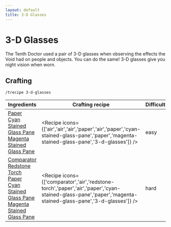 ```yaml
---
layout: default
title: 3-D Glasses
---
```



3-D Glasses
===================

The Tenth Doctor used a pair of 3-D glasses when observing the effects the Void had on people and objects. You can do the same! 3-D glasses give you night vision when worn.

## Crafting

`/trecipe 3-d-glasses`

| Ingredients | Crafting recipe | Difficulty |
| ----------- | --------------- | ------------- |
| [Paper](https://minecraft.wiki/w/Paper)<br/>[Cyan Stained Glass Pane](https://minecraft.wiki/w/Cyan_Stained_Glass_Pane)<br/>[Magenta Stained Glass Pane](https://minecraft.wiki/w/Magenta_Stained_Glass_Pane) | <Recipe icons={['air','air','air','paper','air','paper','cyan-stained-glass-pane','paper','magenta-stained-glass-pane','3-d-glasses']} /> | easy |
| [Comparator](https://minecraft.wiki/w/Comparator)<br/>[Redstone Torch](https://minecraft.wiki/w/Redstone_Torch)<br/>[Paper](https://minecraft.wiki/w/Paper)<br/>[Cyan Stained Glass Pane](https://minecraft.wiki/w/Cyan_Stained_Glass_Pane)<br/>[Magenta Stained Glass Pane](https://minecraft.wiki/w/Magenta_Stained_Glass_Pane) | <Recipe icons={['comparator','air','redstone-torch','paper','air','paper','cyan-stained-glass-pane','paper','magenta-stained-glass-pane','3-d-glasses']} /> | hard |
